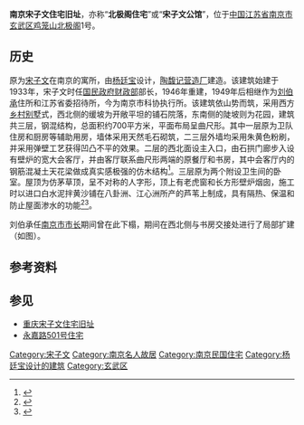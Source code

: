{{文物保护单位
| 级别 = 省级
| 省区市 = 江苏省
| 名称 = 宋子文住宅旧址
| 图片 = [[File:Former_Residence_of_Song_Ziwen_in_Nanjing_2011-03.jpg|220px]]<br><small>自[[南京城墙台城段|台城城墙]]上看宋子文住宅</small>
| 编号 = 534（第五批）
| 分类 = 近现代重要史迹及代表性建筑
| 时代 = 1946年
| 所在 = [[南京市|南京市]][[玄武区|玄武区]]
| 登录 = 2002年10月
}}

'''南京宋子文住宅旧址'''，亦称“'''北极阁住宅'''”或“'''宋子文公馆'''”，位于[[中国|中国]][[江苏省|江苏省]][[南京市|南京市]][[玄武区|玄武区]][[鸡笼山|鸡笼山]][[北极阁|北极阁]]1号。

==历史==
原为[[宋子文|宋子文]]在南京的寓所，由[[杨廷宝|杨廷宝]]设计，[[陶馥记营造厂|陶馥记营造厂]]建造。该建筑始建于1933年，宋子文时任[[中华民国财政部|国民政府财政部]]部长，1946年重建，1949年后相继作为[[刘伯承|刘伯承]]住所和江苏省委招待所，今为南京市科协执行所。该建筑依山势而筑，采用西方[[乡村别墅|乡村别墅]]式，西北侧的缓坡为开敞平坦的铺石院落，东南侧的陡坡则为花园，建筑共三层，钢混结构，总面积约700平方米，平面布局呈曲尺形。其中一层原为卫队住房和厨房等辅助用房，墙体采用天然毛石砌筑，二三层外墙均采用朱黄色粉刷，并采用弹壁工艺获得凹凸不平的效果。二层的西北面设主入口，由石拱门廊步入设有壁炉的宽大会客厅，并由客厅联系曲尺形两端的原餐厅和书房，其中会客厅内的钢筋混凝土天花梁做成真实感极强的仿木结构<ref>{{cite web|url=http://tour.nj.gov.cn/cps/site/nanjing/2004nj/jlly5-3-mb_a2003123110990.htm|title=《宋子文寓所（1933）》|accessdate=2011-03-25|work=|publisher=南京政府网}}{{dead link|date=2017年11月 |bot=InternetArchiveBot |fix-attempted=yes }}</ref>。三层原为两个附设卫生间的卧室。屋顶为仿茅草顶，呈不对称的人字形，顶上有老虎窗和长方形壁炉烟囱，施工时以进口白水泥拌黄沙铺在八卦洲、江心洲所产的芦苇上制成，具有隔热、保温和防止屋面渗水的功能<ref>{{cite web|url=http://news.sina.com.cn/c/2005-03-16/13436100899.shtml|title=《走近民国官邸》|accessdate=2011-03-25|work=姜业奎|publisher=小康|archive-date=2019-06-09|archive-url=https://web.archive.org/web/20190609111457/http://news.sina.com.cn/c/2005-03-16/13436100899.shtml|dead-url=no}}</ref><ref>{{cite book |author=南京工学院建筑研究所|title=《杨廷宝建筑设计作品集》|year=1983|publisher=中国建筑工业出版社 |location=北京|isbn=15040·4378}}</ref>。

刘伯承任[[南京市市长列表|南京市市长]]期间曾在此下榻，期间在西北侧与书房交接处进行了局部扩建（如图）。

==参考资料==
{{reflist|2}}

== 参见 ==

*[[重庆宋子文住宅旧址|重庆宋子文住宅旧址]]
*[[永嘉路501号住宅|永嘉路501号住宅]]

{{南京市境内的江苏省文物保护单位}}
[[Category:宋子文|Category:宋子文]]
[[Category:南京名人故居|Category:南京名人故居]]
[[Category:南京民国住宅|Category:南京民国住宅]]
[[Category:杨廷宝设计的建筑|Category:杨廷宝设计的建筑]]
[[Category:玄武区|Category:玄武区]]